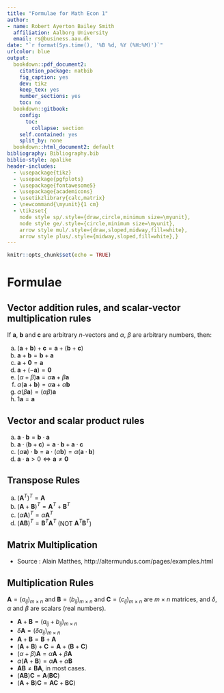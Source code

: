 ```yaml
---
title: "Formulae for Math Econ 1"
author:
- name: Robert Ayerton Bailey Smith
  affiliation: Aalborg University
  email: rs@business.aau.dk
date: "`r format(Sys.time(), '%B %d, %Y (%H:%M)')`"
urlcolor: blue
output:
  bookdown::pdf_document2:
    citation_package: natbib
    fig_caption: yes
    dev: tikz
    keep_tex: yes
    number_sections: yes
    toc: no
  bookdown::gitbook:
    config:
      toc:
        collapse: section
    self.contained: yes
    split_by: none
  bookdown::html_document2: default
bibliography: Bibliography.bib
biblio-style: apalike
header-includes: 
  - \usepackage{tikz}
  - \usepackage{pgfplots}
  - \usepackage{fontawesome5}
  - \usepackage{academicons}
  - \usetikzlibrary{calc,matrix}
  - \newcommand{\myunit}{1 cm}
  - \tikzset{
    node style sp/.style={draw,circle,minimum size=\myunit},
    node style ge/.style={circle,minimum size=\myunit},
    arrow style mul/.style={draw,sloped,midway,fill=white},
    arrow style plus/.style={midway,sloped,fill=white},}
---
```



```r
knitr::opts_chunk$set(echo = TRUE)
```


# Formulae

## Vector addition rules, and scalar-vector multiplication rules

If $\mathbf{a}$, $\mathbf{b}$ and $\mathbf{c}$ are arbitrary *n*-vectors and $\alpha$, $\beta$ are arbitrary numbers, then:

a. $(\mathbf{a} + \mathbf{b}) + \mathbf{c} = \mathbf{a} + (\mathbf{b} + \mathbf{c})$
b. $\mathbf{a} + \mathbf{b}  = \mathbf{b} + \mathbf{a}$
c. $\mathbf{a} + \mathbf{0}  = \mathbf{a}$
d. $\mathbf{a} + (-\mathbf{a})  = \mathbf{0}$
e. $(\alpha + \beta)\mathbf{a} = \alpha\mathbf{a} + \beta\mathbf{a}$
f. $\alpha(\mathbf{a} + \mathbf{b})  = \alpha\mathbf{a} + \alpha\mathbf{b}$
g. $\alpha(\beta\mathbf{a}) = (\alpha\beta)\mathbf{a}$
h. $1\mathbf{a} = \mathbf{a}$

## Vector and scalar product rules
a. $\mathbf{a} \cdot \mathbf{b} = \mathbf{b} \cdot \mathbf{a}$
b. $\mathbf{a} \cdot (\mathbf{b} + \mathbf{c})  = \mathbf{a}\cdot \mathbf{b} + \mathbf{a}\cdot\mathbf{c}$
c. $(\alpha\mathbf{a})\cdot \mathbf{b} = \mathbf{a} \cdot (\alpha\mathbf{b}) = \alpha (\mathbf{a}\cdot\mathbf{b})$
d. $\mathbf{a}\cdot\mathbf{a} > 0 \Longleftrightarrow \mathbf{a}\neq \mathbf{0}$

## Transpose Rules
a. $(\mathbf{A}^T)^T = \mathbf{A}$
b. $(\mathbf{A}+\mathbf{B})^T= \mathbf{A}^T + \mathbf{B}^T$
c. $(\alpha\mathbf{A})^T = \alpha\mathbf{A}^T$
d. $(\mathbf{A}\mathbf{B})^T = \mathbf{B}^T\mathbf{A}^T$ (NOT $\mathbf{A}^T\mathbf{B}^T$)

## Matrix Multiplication
\begin{tikzpicture}[>=latex]
% les matrices
\matrix (A) [matrix of math nodes,%
             nodes = {node style ge},%
             left delimiter  = (,%
             right delimiter = )] at (0,0)
{%
  a_{11} & a_{12} & \ldots & a_{1p}  \\
  |[node style sp]| a_{21}%
         & |[node style sp]| a_{22}%
                  & \ldots%
                           & |[node style sp]| {a_{2p}}; \\
  \vdots & \vdots & \ddots & \vdots  \\
  a_{n1} & a_{n2} & \ldots & a_{np}  \\
};
\node [draw,below=10pt] at (A.south) 
    { $A$ : \textcolor{red}{$n$ rows} $p$ columns};

\matrix (B) [matrix of math nodes,%
             nodes = {node style ge},%
             left delimiter  = (,%
             right delimiter =)] at (6*\myunit,6*\myunit)
{%
  b_{11} & |[node style sp]| b_{12}%
                  & \ldots & b_{1q}  \\
  b_{21} & |[node style sp]| b_{22}%
                  & \ldots & b_{2q}  \\
  \vdots & \vdots & \ddots & \vdots  \\
  b_{p1} & |[node style sp]| b_{p2}%
                  & \ldots & b_{pq}  \\
};
\node [draw,above=10pt] at (B.north) 
    { $B$ : $p$ rows \textcolor{red}{$q$ columns}};
% matrice rÃƒÂ©sultat
\matrix (C) [matrix of math nodes,%
             nodes = {node style ge},%
             left delimiter  = (,%
             right delimiter = )] at (6*\myunit,0)
{%
  c_{11} & c_{12} & \ldots & c_{1q} \\
  c_{21} & |[node style sp,red]| c_{22}%
                  & \ldots & c_{2q} \\
  \vdots & \vdots & \ddots & \vdots \\
  c_{n1} & c_{n2} & \ldots & c_{nq} \\
};
% les fleches
\draw[blue] (A-2-1.north) -- (C-2-2.north);
\draw[blue] (A-2-1.south) -- (C-2-2.south);
\draw[blue] (B-1-2.west)  -- (C-2-2.west);
\draw[blue] (B-1-2.east)  -- (C-2-2.east);
\draw[<->,red](A-2-1) to[in=180,out=90]
    node[arrow style mul] (x) {$a_{21}\times b_{12}$} (B-1-2);
\draw[<->,red](A-2-2) to[in=180,out=90]
    node[arrow style mul] (y) {$a_{22}\times b_{22}$} (B-2-2);
\draw[<->,red](A-2-4) to[in=180,out=90]
    node[arrow style mul] (z) {$a_{2p}\times b_{p2}$} (B-4-2);
\draw[red,->] (x) to node[arrow style plus] {$+$} (y)%
                  to node[arrow style plus] {$+\raisebox{.5ex}{\ldots}+$} (z)%
                  to (C-2-2.north west);
\node [draw,below=10pt] at (C.south) 
    {$ C=A\times B$ : \textcolor{red}{$n$ rows}  \textcolor{red}{$q$ columns}};
\end{tikzpicture}
- Source : Alain Matthes, http://altermundus.com/pages/examples.html

## Multiplication Rules

$\mathbf{A} = (a_{ij})_{m\times n}$ and $\mathbf{B} = (b_{ij})_{m\times n}$ and 
$\mathbf{C} = (c_{ij})_{m\times n}$ are $m\times n$ matrices, and $\delta$, $\alpha$ and $\beta$ are scalars (real numbers).

- $\mathbf{A} + \mathbf{B} = (a_{ij}+b_{ij})_{m\times n}$
- $\delta \mathbf{A} = (\delta a_{ij})_{m\times n}$
- $\mathbf{A} + \mathbf{B} = \mathbf{B} + \mathbf{A}$
- $(\mathbf{A} + \mathbf{B}) + \mathbf{C} = \mathbf{A} + (\mathbf{B} + \mathbf{C})$
- $(\alpha + \beta)\mathbf{A} = \alpha\mathbf{A} + \beta\mathbf{A}$
- $\alpha(\mathbf{A} + \mathbf{B}) = \alpha\mathbf{A} + \alpha\mathbf{B}$
- $\mathbf{A}\mathbf{B} \neq \mathbf{B}\mathbf{A}$, in most cases.
- $(\mathbf{A}\mathbf{B})\mathbf{C} = \mathbf{A}(\mathbf{B}\mathbf{C})$
- $(\mathbf{A} + \mathbf{B})\mathbf{C} = \mathbf{A}\mathbf{C} + \mathbf{B}\mathbf{C})$


